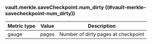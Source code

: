 ### vault.merkle.saveCheckpoint.num_dirty ((#vault-merkle-savecheckpoint-num_dirty))

Metric type | Value | Description
----------- | ----- | -----------
gauge       | pages | Number of dirty pages at checkpoint